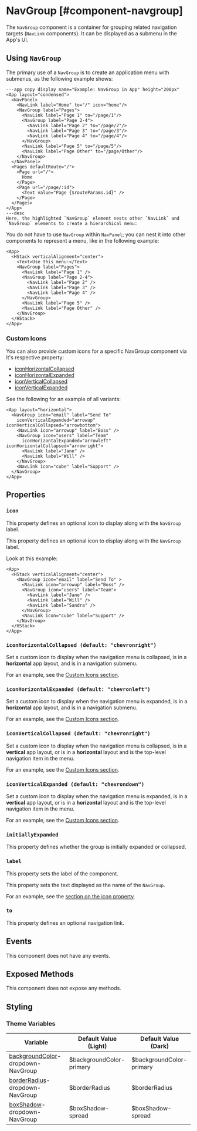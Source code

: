 # NavGroup [#component-navgroup]

The `NavGroup` component is a container for grouping related navigation targets (`NavLink` components). It can be displayed as a submenu in the App's UI.

## Using `NavGroup`

The primary use of a `NavGroup` is to create an application menu with submenus, as the following example shows:

```xmlui-pg
---app copy display name="Example: NavGroup in App" height="200px"
<App layout="condensed">
  <NavPanel>
    <NavLink label="Home" to="/" icon="home"/>
    <NavGroup label="Pages">
      <NavLink label="Page 1" to="/page/1"/>
      <NavGroup label="Page 2-4">
        <NavLink label="Page 2" to="/page/2"/>
        <NavLink label="Page 3" to="/page/3"/>
        <NavLink label="Page 4" to="/page/4"/>
      </NavGroup>
      <NavLink label="Page 5" to="/page/5"/>
      <NavLink label="Page Other" to="/page/Other"/>
    </NavGroup>
  </NavPanel>
  <Pages defaultRoute="/">
    <Page url="/">
      Home
    </Page>
    <Page url="/page/:id">
      <Text value="Page {$routeParams.id}" />
    </Page>
  </Pages>
</App>
---desc
Here, the highlighted `NavGroup` element nests other `NavLink` and `NavGroup` elements to create a hierarchical menu:
```

You do not have to use `NavGroup` within `NavPanel`; you can nest it into other components to represent a menu, like in the following example:

```xmlui-g copy display name="Example: NavGroup in a Stack" height="200px"
<App>
  <HStack verticalAlignment="center">
    <Text>Use this menu:</Text>
    <NavGroup label="Pages">
      <NavLink label="Page 1" />
      <NavGroup label="Page 2-4">
        <NavLink label="Page 2" />
        <NavLink label="Page 3" />
        <NavLink label="Page 4" />
      </NavGroup>
      <NavLink label="Page 5" />
      <NavLink label="Page Other" />
    </NavGroup>
  </HStack>
</App>
```

### Custom Icons

You can also provide custom icons for a specific NavGroup component via it's respective property:
- [iconHorizontalCollapsed](#iconHorizontalCollapsed)
- [iconHorizontalExpanded](#iconHorizontalExpanded)
- [iconVerticalCollapsed](#iconVerticalCollapsed)
- [iconVerticalExpanded](#iconVerticalExpanded)

See the following for an example of all variants:

```xmlui-pg copy display name="Example: custom icons in horizontal layout" height="220px"
<App layout="horizontal">
  <NavGroup icon="email" label="Send To"
    iconVerticalExpanded="arrowup" iconVerticalCollapsed="arrowbottom">
    <NavLink icon="arrowup" label="Boss" />
    <NavGroup icon="users" label="Team"
      iconHorizontalExpanded="arrowleft" iconHorizontalCollapsed="arrowright">
      <NavLink label="Jane" />
      <NavLink label="Will" />
    </NavGroup>
    <NavLink icon="cube" label="Support" />
  </NavGroup>
</App>
```

## Properties

### `icon`

This property defines an optional icon to display along with the `NavGroup` label.

This property defines an optional icon to display along with the `NavGroup` label.

Look at this example:

```xmlui-pg copy {3, 5} display name="Example: label and icon" height="220px"
<App>
  <HStack verticalAlignment="center">
    <NavGroup icon="email" label="Send To" >
      <NavLink icon="arrowup" label="Boss" />
      <NavGroup icon="users" label="Team">
        <NavLink label="Jane" />
        <NavLink label="Will" />
        <NavLink label="Sandra" />
      </NavGroup>
      <NavLink icon="cube" label="Support" />
    </NavGroup>
  </HStack>
</App>
```

### `iconHorizontalCollapsed (default: "chevronright")`

Set a custom icon to display when the navigation menu is collapsed, is in a **horizontal** app layout, and is in a navigation submenu.

For an example, see the [Custom Icons section](#custom-icons).

### `iconHorizontalExpanded (default: "chevronleft")`

Set a custom icon to display when the navigation menu is expanded, is in a **horizontal** app layout, and is in a navigation submenu.

For an example, see the [Custom Icons section](#custom-icons).

### `iconVerticalCollapsed (default: "chevronright")`

Set a custom icon to display when the navigation menu is collapsed, is in a **vertical** app layout, or is in a **horizontal** layout and is the top-level navigation item in the menu.

For an example, see the [Custom Icons section](#custom-icons).

### `iconVerticalExpanded (default: "chevrondown")`

Set a custom icon to display when the navigation menu is expanded, is in a **vertical** app layout, or is in a **horizontal** layout and is the top-level navigation item in the menu.

For an example, see the [Custom Icons section](#custom-icons).

### `initiallyExpanded`

This property defines whether the group is initially expanded or collapsed.

### `label`

This property sets the label of the component.

This property sets the text displayed as the name of the `NavGroup`.

For an example, see the [section on the icon property](#icon).

### `to`

This property defines an optional navigation link.

## Events

This component does not have any events.

## Exposed Methods

This component does not expose any methods.

## Styling

### Theme Variables

| Variable | Default Value (Light) | Default Value (Dark) |
| --- | --- | --- |
| [backgroundColor](../styles-and-themes/common-units/#color)-dropdown-NavGroup | $backgroundColor-primary | $backgroundColor-primary |
| [borderRadius](../styles-and-themes/common-units/#border-rounding)-dropdown-NavGroup | $borderRadius | $borderRadius |
| [boxShadow](../styles-and-themes/common-units/#boxShadow)-dropdown-NavGroup | $boxShadow-spread | $boxShadow-spread |
